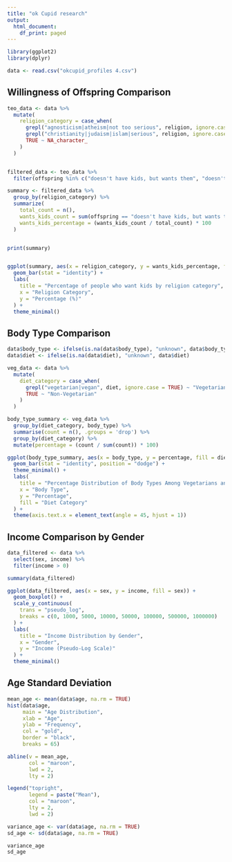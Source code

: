 ---
title: "ok Cupid research"
output:
  html_document:
    df_print: paged
---

```{r}
library(ggplot2)
library(dplyr)

data <- read.csv("okcupid_profiles 4.csv")
```

## Willingness of Offspring Comparison

```{r}
teo_data <- data %>%
  mutate(
    religion_category = case_when(
      grepl("agnosticism|atheism|not too serious", religion, ignore.case = TRUE) ~ "non-religious",
      grepl("christianity|judaism|islam|serious", religion, ignore.case = TRUE) ~ "religious",
      TRUE ~ NA_character_
    )
  )


filtered_data <- teo_data %>%
  filter(offspring %in% c("doesn't have kids, but wants them", "doesn't want kids"))

summary <- filtered_data %>%
  group_by(religion_category) %>%
  summarize(
    total_count = n(),
    wants_kids_count = sum(offspring == "doesn't have kids, but wants them"),
    wants_kids_percentage = (wants_kids_count / total_count) * 100
  )


print(summary)


ggplot(summary, aes(x = religion_category, y = wants_kids_percentage, fill = religion_category)) +
  geom_bar(stat = "identity") +
  labs(
    title = "Percentage of people who want kids by religion category",
    x = "Religion Category",
    y = "Percentage (%)"
  ) +
  theme_minimal()

```

## Body Type Comparison

```{r}

data$body_type <- ifelse(is.na(data$body_type), "unknown", data$body_type)
data$diet <- ifelse(is.na(data$diet), "unknown", data$diet)

veg_data <- data %>%
  mutate(
    diet_category = case_when(
      grepl("vegetarian|vegan", diet, ignore.case = TRUE) ~ "Vegetarian",
      TRUE ~ "Non-Vegetarian"
    )
  )

body_type_summary <- veg_data %>%
  group_by(diet_category, body_type) %>%
  summarise(count = n(), .groups = 'drop') %>%
  group_by(diet_category) %>%
  mutate(percentage = (count / sum(count)) * 100)

ggplot(body_type_summary, aes(x = body_type, y = percentage, fill = diet_category)) +
  geom_bar(stat = "identity", position = "dodge") +
  theme_minimal() +
  labs(
    title = "Percentage Distribution of Body Types Among Vegetarians and Non-Vegetarians",
    x = "Body Type",
    y = "Percentage",
    fill = "Diet Category"
  ) +
  theme(axis.text.x = element_text(angle = 45, hjust = 1))
```

## Income Comparison by Gender

```{r}
data_filtered <- data %>%
  select(sex, income) %>%
  filter(income > 0)

summary(data_filtered)
```

```{r}
ggplot(data_filtered, aes(x = sex, y = income, fill = sex)) +
  geom_boxplot() +
  scale_y_continuous(
    trans = "pseudo_log",
    breaks = c(0, 1000, 5000, 10000, 50000, 100000, 500000, 1000000)
  ) +
  labs(
    title = "Income Distribution by Gender",
    x = "Gender",
    y = "Income (Pseudo-Log Scale)"
  ) +
  theme_minimal()
```

##  Age Standard Deviation

```{r}

mean_age <- mean(data$age, na.rm = TRUE)
hist(data$age,
     main = "Age Distribution",
     xlab = "Age",
     ylab = "Frequency",
     col = "gold",
     border = "black",
     breaks = 65)

abline(v = mean_age, 
       col = "maroon",
       lwd = 2,
       lty = 2)

legend("topright", 
       legend = paste("Mean"), 
       col = "maroon", 
       lty = 2, 
       lwd = 2)

```

```{r}
variance_age <- var(data$age, na.rm = TRUE)
sd_age <- sd(data$age, na.rm = TRUE)

variance_age
sd_age
```
